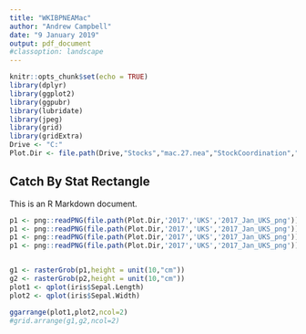 ```yaml
---
title: "WKIBPNEAMac"
author: "Andrew Campbell"
date: "9 January 2019"
output: pdf_document
#classoption: landscape
---
```


```r
knitr::opts_chunk$set(echo = TRUE)
library(dplyr)
library(ggplot2)
library(ggpubr)
library(lubridate)
library(jpeg)
library(grid)
library(gridExtra)
Drive <- "C:"
Plot.Dir <- file.path(Drive,"Stocks","mac.27.nea","StockCoordination","CatchDistribution","Plots","WKIBPNEAMac")
```

## Catch By Stat Rectangle

This is an R Markdown document. 

\newpage

```r
p1 <- png::readPNG(file.path(Plot.Dir,'2017','UKS','2017_Jan_UKS_png'))
p1 <- png::readPNG(file.path(Plot.Dir,'2017','UKS','2017_Jan_UKS_png'))
p1 <- png::readPNG(file.path(Plot.Dir,'2017','UKS','2017_Jan_UKS_png'))
p1 <- png::readPNG(file.path(Plot.Dir,'2017','UKS','2017_Jan_UKS_png'))


g1 <- rasterGrob(p1,height = unit(10,"cm"))
g2 <- rasterGrob(p2,height = unit(10,"cm"))
plot1 <- qplot(iris$Sepal.Length)
plot2 <- qplot(iris$Sepal.Width)

ggarrange(plot1,plot2,ncol=2) 
#grid.arrange(g1,g2,ncol=2)

```

